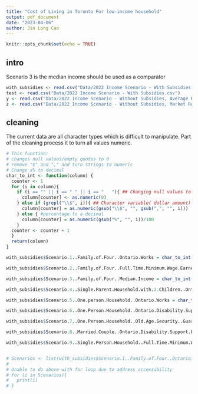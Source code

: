 ```yaml
---
title: "Cost of Living in Toronto For low-income household"
output: pdf_document
date: "2023-04-06"
author: Jin Long Cao
---
```


```r
knitr::opts_chunk$set(echo = TRUE)
```

## intro
Scenario 3 is the median income should be used as a comparator
```r
with_subsidies <- read.csv("Data/2022 Income Scenario - With Subsidies.csv")
test <- read.csv("Data/2022 Income Scenario - With Subsidies.csv")
y <- read.csv("Data/2022 Income Scenario - Without Subsidies, Average Rent.csv")
z <- read.csv("Data/2022 Income Scenario - Without Subsidies, Market Rent.csv")
```


## cleaning
The current data are all character types which is difficult to manipulate. Part of the cleaning process it to turn all values numeric.
```r
# This function:
# changes null values/empty quotes to 0
# remove "$" and "," and turn strings to numeric
# Change x% to decimal
char_to_int <- function(column) {
  counter <- 1 
  for (i in column){
    if (i == "" || i == " " || i == "   "){ ## Changing null values to $0
      column[counter] <- as.numeric(0)
    } else if (grepl("\\$", i)){ ## Character variable( dollar amount) to numeric
      column[counter] = as.numeric(gsub("\\$", "", gsub(",", "", i)))
    } else { #percentage to a decimal
      column[counter] = as.numeric(gsub("%", "", i))/100
    }
  counter <- counter + 1
  }
  return(column)
}
```



```r
with_subsidies$Scenario.1..Family.of.Four..Ontario.Works = char_to_int(with_subsidies$Scenario.1..Family.of.Four..Ontario.Works)

with_subsidies$Scenario.2..Family.of.Four..Full.Time.Minimum.Wage.Earner = char_to_int(with_subsidies$Scenario.2..Family.of.Four..Full.Time.Minimum.Wage.Earner)

with_subsidies$Scenario.3..Family.of.Four..Median.Income = char_to_int(with_subsidies$Scenario.3..Family.of.Four..Median.Income)

with_subsidies$Scenario.4..Single.Parent.Household.with.2.Children..Ontario.Works = char_to_int(with_subsidies$Scenario.4..Single.Parent.Household.with.2.Children..Ontario.Works)

with_subsidies$Scenario.5..One.person.Household..Ontario.Works = char_to_int(with_subsidies$Scenario.5..One.person.Household..Ontario.Works)

with_subsidies$Scenario.6..One.Person.Household..Ontario.Disability.Support.Program = char_to_int(with_subsidies$Scenario.6..One.Person.Household..Ontario.Disability.Support.Program)

with_subsidies$Scenario.7..One.Person.Household..Old.Age.Security..Guaranteed.Annual.Income.Supplement = char_to_int(with_subsidies$Scenario.7..One.Person.Household..Old.Age.Security..Guaranteed.Annual.Income.Supplement)

with_subsidies$Scenario.8..Married.Couple..Ontario.Disability.Support.Program = char_to_int(with_subsidies$Scenario.8..Married.Couple..Ontario.Disability.Support.Program)

with_subsidies$Scenario.9..Single.Person.Household..Full.Time.Minimum.Wage.Earner = char_to_int(with_subsidies$Scenario.9..Single.Person.Household..Full.Time.Minimum.Wage.Earner)


# Scenarios <- list(with_subsidies$Scenario.1..Family.of.Four..Ontario.Works, with_subsidies$Scenario.2..Family.of.Four..Full.Time.Minimum.Wage.Earner, with_subsidies$Scenario.3..Family.of.Four..Median.Income, with_subsidies$Scenario.4..Single.Parent.Household.with.2.Children..Ontario.Works, with_subsidies$Scenario.5..One.person.Household..Ontario.Works, with_subsidies$Scenario.6..One.Person.Household..Ontario.Disability.Support.Program, with_subsidies$Scenario.7..One.Person.Household..Old.Age.Security..Guaranteed.Annual.Income.Supplement, with_subsidies$Scenario.8..Married.Couple..Ontario.Disability.Support.Program, with_subsidies$Scenario.9..Single.Person.Household..Full.Time.Minimum.Wage.Earner)
# 
# Unable to do above with for loop due to address accessibility 
# for (i in Scenarios){
#   print(i)
# }
```

